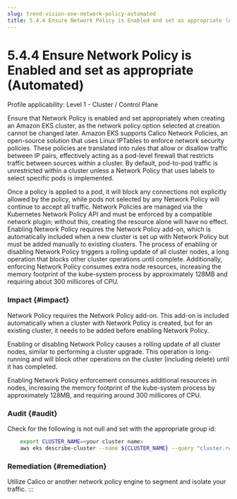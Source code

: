 ```yaml
---
slug: trend-vision-one-network-policy-automated
title: 5.4.4 Ensure Network Policy is Enabled and set as appropriate (Automated)
---
```

# 5.4.4 Ensure Network Policy is Enabled and set as appropriate (Automated)

Profile applicability: Level 1 - Cluster / Control Plane

Ensure that Network Policy is enabled and set appropriately when creating an Amazon EKS cluster, as the network policy option selected at creation cannot be changed later. Amazon EKS supports Calico Network Policies, an open-source solution that uses Linux IPTables to enforce network security policies. These policies are translated into rules that allow or disallow traffic between IP pairs, effectively acting as a pod-level firewall that restricts traffic between sources within a cluster. By default, pod-to-pod traffic is unrestricted within a cluster unless a Network Policy that uses labels to select specific pods is implemented.

Once a policy is applied to a pod, it will block any connections not explicitly allowed by the policy, while pods not selected by any Network Policy will continue to accept all traffic. Network Policies are managed via the Kubernetes Network Policy API and must be enforced by a compatible network plugin; without this, creating the resource alone will have no effect. Enabling Network Policy requires the Network Policy add-on, which is automatically included when a new cluster is set up with Network Policy but must be added manually to existing clusters. The process of enabling or disabling Network Policy triggers a rolling update of all cluster nodes, a long operation that blocks other cluster operations until complete. Additionally, enforcing Network Policy consumes extra node resources, increasing the memory footprint of the kube-system process by approximately 128MB and requiring about 300 millicores of CPU.

### Impact {#impact}

Network Policy requires the Network Policy add-on. This add-on is included automatically when a cluster with Network Policy is created, but for an existing cluster, it needs to be added before enabling Network Policy.

Enabling or disabling Network Policy causes a rolling update of all cluster nodes, similar to performing a cluster upgrade. This operation is long-running and will block other operations on the cluster (including delete) until it has completed.

Enabling Network Policy enforcement consumes additional resources in nodes, increasing the memory footprint of the kube-system process by approximately 128MB, and requiring around 300 millicores of CPU.

### Audit {#audit}

Check for the following is not null and set with the appropriate group id:

```bash
    export CLUSTER_NAME=<your cluster name>
    aws eks describe-cluster --name ${CLUSTER_NAME} --query "cluster.resourcesVpcConfig.clusterSecurityGroupId"

```

### Remediation {#remediation}

Utilize Calico or another network policy engine to segment and isolate your traffic.
:::
